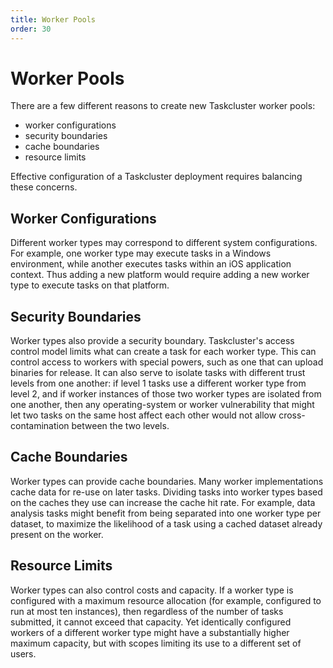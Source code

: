 ```yaml
---
title: Worker Pools
order: 30
---
```


# Worker Pools

There are a few different reasons to create new Taskcluster worker pools:
 * worker configurations
 * security boundaries
 * cache boundaries
 * resource limits

Effective configuration of a Taskcluster deployment requires balancing these concerns.

## Worker Configurations

Different worker types may correspond to different system configurations. For
example, one worker type may execute tasks in a Windows environment, while
another executes tasks within an iOS application context. Thus adding a new platform
would require adding a new worker type to execute tasks on that platform.

## Security Boundaries

Worker types also provide a security boundary. Taskcluster's access control
model limits what can create a task for each worker type. This can control
access to workers with special powers, such as one that can upload binaries for
release. It can also serve to isolate tasks with different trust levels from
one another: if level 1 tasks use a different worker type from level 2, and if
worker instances of those two worker types are isolated from one another, then
any operating-system or worker vulnerability that might let two tasks on the
same host affect each other would not allow cross-contamination between the two
levels.

## Cache Boundaries

Worker types can provide cache boundaries. Many worker implementations cache
data for re-use on later tasks. Dividing tasks into worker types based on the
caches they use can increase the cache hit rate. For example, data analysis
tasks might benefit from being separated into one worker type per dataset, to
maximize the likelihood of a task using a cached dataset already present on the
worker.

## Resource Limits

Worker types can also control costs and capacity. If a worker type is
configured with a maximum resource allocation (for example, configured to run
at most ten instances), then regardless of the number of tasks submitted, it
cannot exceed that capacity. Yet identically configured workers of a different
worker type might have a substantially higher maximum capacity, but with scopes
limiting its use to a different set of users.

